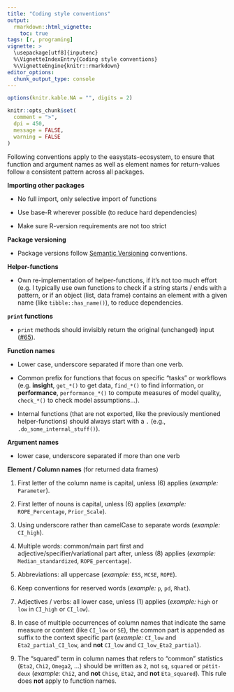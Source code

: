 ```yaml
---
title: "Coding style conventions"
output: 
  rmarkdown::html_vignette:
    toc: true
tags: [r, programing]
vignette: >
  \usepackage[utf8]{inputenc}
  %\VignetteIndexEntry{Coding style conventions}
  %\VignetteEngine{knitr::rmarkdown}
editor_options: 
  chunk_output_type: console
---
```


```r
options(knitr.kable.NA = "", digits = 2)

knitr::opts_chunk$set(
  comment = ">",
  dpi = 450,
  message = FALSE,
  warning = FALSE
)
```

Following conventions apply to the easystats-ecosystem, to ensure that function
and argument names as well as element names for return-values follow a
consistent pattern across all packages.

**Importing other packages**

  - No full import, only selective import of functions

  - Use base-R wherever possible (to reduce hard dependencies)

  - Make sure R-version requirements are not too strict

**Package versioning**

  - Package versions follow [Semantic Versioning](https://semver.org/) conventions.

**Helper-functions**

  - Own re-implementation of helper-functions, if it's not too much effort (e.g.
    I typically use own functions to check if a string starts / ends with a
    pattern, or if an object (list, data frame) contains an element with a given
    name (like `tibble::has_name()`), to reduce dependencies.

**`print` functions**

- `print` methods should invisibly return the original (unchanged) input ([#65](https://github.com/easystats/easystats/issues/65)).

**Function names**

  - Lower case, underscore separated if more than one verb.
  
  - Common prefix for functions that focus on specific "tasks" or workflows
    (e.g. **insight**, `get_*()` to get data, `find_*()` to find information, or
    **performance**, `performance_*()` to compute measures of model quality,
    `check_*()` to check model assumptions...).
    
  - Internal functions (that are not exported, like the previously mentioned
    helper-functions) should always start with a `.` (e.g.,
    `.do_some_internal_stuff()`).

**Argument names**

- lower case, underscore separated if more than one verb

**Element / Column names** (for returned data frames)

1)  First letter of the column name is capital, unless (6) applies (*example:*
    `Parameter`).
    
2)  First letter of nouns is capital, unless (6) applies (*example:*
    `ROPE_Percentage`, `Prior_Scale`).
    
3)  Using underscore rather than camelCase to separate words (*example:*
    `CI_high`).
    
4)  Multiple words: common/main part first and adjective/specifier/variational
    part after, unless (8) applies (*example:* `Median_standardized`,
    `ROPE_percentage`).
    
5)  Abbreviations: all uppercase (*example:* `ESS`, `MCSE`, `ROPE`).

6)  Keep conventions for reserved words (*example:* `p`, `pd`, `Rhat`).

7)  Adjectives / verbs: all lower case, unless (1) applies (*example:* `high` or
    `low` in `CI_high` or `CI_low`).
    
8)  In case of multiple occurrences of column names that indicate the same
    measure or content (like `CI_low` or `SE`), the common part is appended as
    suffix to the context specific part (*example:* `CI_low` and
    `Eta2_partial_CI_low`, and **not** `CI_low` and `CI_low_Eta2_partial`).
    
9)  The "squared" term in column names that refers to "common" statistics
    (`Eta2`, `Chi2`, `Omega2`, ...) should be written as `2`, not `sq`,
    `squared` or `pétit-deux` (*example:* `Chi2`, and **not** `Chisq`, `Eta2`,
    and **not** `Eta_squared`). This rule does **not** apply to function names.

